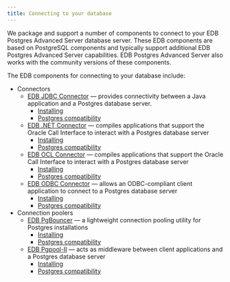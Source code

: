 ```yaml
---
title: Connecting to your database
---
```


We package and support a number of components to connect to your EDB Postgres Advanced Server database server. These EDB components are based on PostgreSQL components and typically support additional EDB Postgres Advanced Server capabilities. EDB Postgres Advanced Server also works with the community versions of these components. 

The EDB components for connecting to your database include:

- Connectors
  - [EDB JDBC Connector](/jdbc_connector/latest/) &mdash; provides connectivity between a Java application and a Postgres database server. 
    - [Installing](/jdbc_connector/latest/installing/)
    - [Postgres compatibility](/jdbc_connector/latest/02_requirements_overview/)
  - [EDB .NET Connector](/net_connector/latest/) &mdash; compiles applications that support the Oracle Call Interface to interact with a Postgres database server
    - [Installing](/net_connector/latest/04_installing_and_configuring_the_net_connector/)
    - [Postgres compatibility](/net_connector/latest/02_requirements_overview/)
  - [EDB OCL Connector](/jdbc_connector/latest/) &mdash; compiles applications that support the Oracle Call Interface to interact with a Postgres database server
    - [Installing](/jdbc_connector/latest/installing/)
    - [Postgres compatibility](/jdbc_connector/latest/02_requirements_overview/)
  - [EDB ODBC Connector](/odbc_connector/latest/) &mdash; allows an ODBC-compliant client application to connect to a Postgres database server
    - [Installing](/odbc_connector/latest/installing/)
    - [Postgres compatibility](/odbc_connector/latest/02_requirements_overview/)
- Connection poolers
  - [EDB PgBouncer](/pgbouncer/latest/) &mdash; a lightweight connection pooling utility for Postgres installations
    - [Installing](/pgbouncer/latest/installing/)
    - [Postgres compatibility](/pgbouncer/latest/supported_platforms/)
  - [EDB Pgpool-II](/pgpool/latest/) &mdash; acts as middleware between client applications and a Postgres database server
    - [Installing](/pgpool/latest/installing/)
    - [Postgres compatibility](/pgpool/latest/supported_platforms/)



